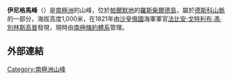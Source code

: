 '''伊尼格馬峰'''（{{lang-en|Enigma Peak}}）是[[南極洲|南極洲]]的山峰，位於[[帕爾默地|帕爾默地]]的[[羅斯柴爾德島|羅斯柴爾德島]]，屬於[[德斯科山脈|德斯科山脈]]的一部分，海拔高度1,000米，在1821年由[[沙皇俄國|沙皇俄國]]海軍軍官[[法比安·戈特利布·馮·別林斯高晉|法比安·戈特利布·馮·別林斯高晉]]發現，現時由[[南極條約體系|南極條約體系]]管理。

==外部連結==
{{cite gnis | type = antarid | id = 4533| name = Enigma Peak | accessdate = 2012-01-13}}

{{coord|69|34|S|72|44|W|source:GNIS|display=title}}

{{Antarctica-geo-stub}}
[[Category:南極洲山峰|Category:南極洲山峰]]